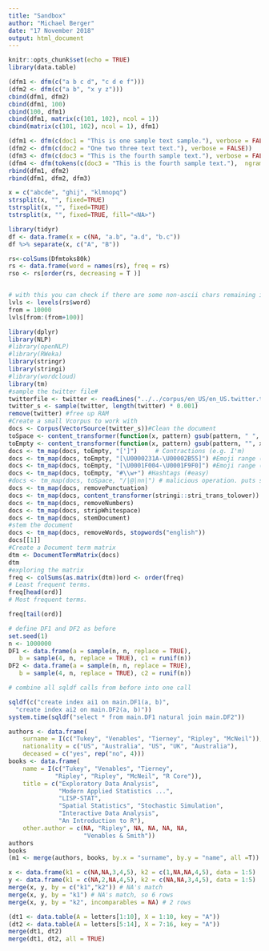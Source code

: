 ```yaml
---
title: "Sandbox"
author: "Michael Berger"
date: "17 November 2018"
output: html_document
---
```


```r
knitr::opts_chunk$set(echo = TRUE)
library(data.table)
```


```r
(dfm1 <- dfm(c("a b c d", "c d e f")))
(dfm2 <- dfm(c("a b", "x y z")))
cbind(dfm1, dfm2)
cbind(dfm1, 100)
cbind(100, dfm1)
cbind(dfm1, matrix(c(101, 102), ncol = 1))
cbind(matrix(c(101, 102), ncol = 1), dfm1)
```


```r
(dfm1 <- dfm(c(doc1 = "This is one sample text sample."), verbose = FALSE))
(dfm2 <- dfm(c(doc2 = "One two three text text."), verbose = FALSE))
(dfm3 <- dfm(c(doc3 = "This is the fourth sample text."), verbose = FALSE))
(dfm4 <- dfm(tokens(c(doc3 = "This is the fourth sample text."),  ngrams = 1:2 ), verbose = FALSE))
rbind(dfm1, dfm2)
rbind(dfm1, dfm2, dfm3)
```

```r
x = c("abcde", "ghij", "klmnopq")
strsplit(x, "", fixed=TRUE)
tstrsplit(x, "", fixed=TRUE)
tstrsplit(x, "", fixed=TRUE, fill="<NA>")
```


```r
library(tidyr)
df <- data.frame(x = c(NA, "a.b", "a.d", "b.c"))
df %>% separate(x, c("A", "B"))
```

```r
rs<-colSums(Dfmtoks80k)
rs <- data.frame(word = names(rs), freq = rs)
rso <- rs[order(rs, decreasing = T )]


# with this you can check if there are some non-ascii chars remaining in dfm like chinese or russian 
lvls <- levels(rs$word)
from = 10000
lvls[from:(from+100)]
```



```r
library(dplyr)         
library(NLP)
#library(openNLP)
#library(RWeka)
library(stringr)
library(stringi)
#library(wordcloud)
library(tm)
#sample the twitter file#
twitterfile <- twitter <- readLines("../../corpus/en_US/en_US.twitter.txt", encoding="UTF-8", skipNul=T) 
twitter_s <- sample(twitter, length(twitter) * 0.001)
remove(twitter) #free up RAM
#Create a small Vcorpus to work with                 
docs <- Corpus(VectorSource(twitter_s))#Clean the document
toSpace <- content_transformer(function(x, pattern) gsub(pattern, " ", x))
toEmpty <- content_transformer(function(x, pattern) gsub(pattern, "", x))
docs <- tm_map(docs, toEmpty, "[']")     # Contractions (e.g. I'm)
docs <- tm_map(docs, toEmpty, "[\U0000231A-\U00002B55]") #Emoji range (e.g. ?)
docs <- tm_map(docs, toEmpty, "[\U0001F004-\U0001F9F0]") #Emoji range (e.g. ??)
docs <- tm_map(docs, toEmpty, "#\\w+") #Hashtags (#easy)
#docs <- tm_map(docs, toSpace, "/|@|nn|") # malicious operation. puts space between each letter
docs <- tm_map(docs, removePunctuation)
docs <- tm_map(docs, content_transformer(stringi::stri_trans_tolower))
docs <- tm_map(docs, removeNumbers)
docs <- tm_map(docs, stripWhitespace)
docs <- tm_map(docs, stemDocument)  
#stem the document
docs <- tm_map(docs, removeWords, stopwords("english"))
docs[[1]]
#Create a Document term matrix 
dtm <- DocumentTermMatrix(docs)
dtm
#exploring the matrix
freq <- colSums(as.matrix(dtm))ord <- order(freq)
# Least frequent terms.
freq[head(ord)]
# Most frequent terms.

freq[tail(ord)]
```



```r
# define DF1 and DF2 as before
set.seed(1)
n <- 1000000
DF1 <- data.frame(a = sample(n, n, replace = TRUE), 
   b = sample(4, n, replace = TRUE), c1 = runif(n))
DF2 <- data.frame(a = sample(n, n, replace = TRUE), 
   b = sample(4, n, replace = TRUE), c2 = runif(n))

# combine all sqldf calls from before into one call

sqldf(c("create index ai1 on main.DF1(a, b)", 
  "create index ai2 on main.DF2(a, b)"))
system.time(sqldf("select * from main.DF1 natural join main.DF2"))
```


```r
authors <- data.frame(
    surname = I(c("Tukey", "Venables", "Tierney", "Ripley", "McNeil")),
    nationality = c("US", "Australia", "US", "UK", "Australia"),
    deceased = c("yes", rep("no", 4)))
books <- data.frame(
    name = I(c("Tukey", "Venables", "Tierney",
             "Ripley", "Ripley", "McNeil", "R Core")),
    title = c("Exploratory Data Analysis",
              "Modern Applied Statistics ...",
              "LISP-STAT",
              "Spatial Statistics", "Stochastic Simulation",
              "Interactive Data Analysis",
              "An Introduction to R"),
    other.author = c(NA, "Ripley", NA, NA, NA, NA,
                     "Venables & Smith"))
authors
books
(m1 <- merge(authors, books, by.x = "surname", by.y = "name", all =T))
```



```r
x <- data.frame(k1 = c(NA,NA,3,4,5), k2 = c(1,NA,NA,4,5), data = 1:5)
y <- data.frame(k1 = c(NA,2,NA,4,5), k2 = c(NA,NA,3,4,5), data = 1:5)
merge(x, y, by = c("k1","k2")) # NA's match
merge(x, y, by = "k1") # NA's match, so 6 rows
merge(x, y, by = "k2", incomparables = NA) # 2 rows

```


```r
(dt1 <- data.table(A = letters[1:10], X = 1:10, key = "A"))
(dt2 <- data.table(A = letters[5:14], X = 7:16, key = "A"))
merge(dt1, dt2)
merge(dt1, dt2, all = TRUE)
```







